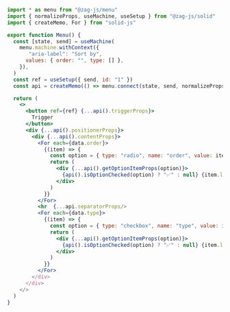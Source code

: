 ```jsx
import * as menu from "@zag-js/menu"
import { normalizeProps, useMachine, useSetup } from "@zag-js/solid"
import { createMemo, For } from "solid-js"

export function Menu() {
  const [state, send] = useMachine(
    menu.machine.withContext({
       "aria-label": "Sort by",
      values: { order: "", type: [] },
    }),
  )
  const ref = useSetup({ send, id: "1" })
  const api = createMemo(() => menu.connect(state, send, normalizeProps))

  return (
    <>
      <button ref={ref} {...api().triggerProps}>
        Trigger
      </button>
      <div {...api().positionerProps}>
        <div {...api().contentProps}>
          <For each={data.order}>
            {(item) => {
              const option = { type: "radio", name: "order", value: item.id }
              return (
                <div {...api().getOptionItemProps(option)}>
                  {api().isOptionChecked(option) ? "✅" : null} {item.label}
                </div>
              )
            }}
          </For>
          <hr  {...api.separatorProps/>
          <For each={data.type}>
            {(item) => {
              const option = { type: "checkbox", name: "type", value: item.id }
              return (
                <div {...api().getOptionItemProps(option)}>
                  {api().isOptionChecked(option) ? "✅" : null} {item.label}
                </div>
              )
            }}
          </For>
        </div>
      </div>
    </>
  )
}
```
